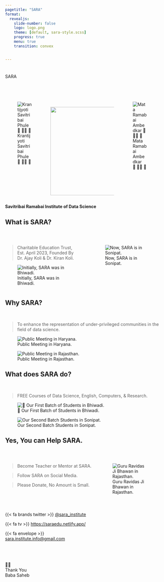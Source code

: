 ```yaml
---
pagetitle: "SARA"
format: 
  revealjs:
    slide-number: false
    logo: logo.png
    theme: [default, sara-style.scss]
    progress: true
    menu: true
    transition: convex


---
```


# {background-color="#003366"}

[SARA]{.r-fit-text}

##  {background-image="https://images.unsplash.com/photo-1615715035868-fc94bd5ffdac?q=80&w=2070&auto=format&fit=crop&ixlib=rb-4.0.3&ixid=M3wxMjA3fDB8MHxwaG90by1wYWdlfHx8fGVufDB8fHx8fA%3D%3D" background-size="cover"}

::: centering
::: columns
::: {.column width="27.5%"}
<br>

![Krantijyoti [Sa]{.theme-red}vitribai Phule<br>🌺 🙏🏽 🌼](images/savitrimai.png)
:::

::: {.column width="45%"}
<br> <br>

![](logo.png){width="3in"}
:::

::: {.column width="27.5%"}
<br>

![Mata [Ra]{.theme-red}mabai Ambedkar<br>🌺 🙏🏽 🌼](images/ramai.png)
:::
:::

[**Savitribai Ramabai Institute of Data Science**]{.r-fit-text .theme-navy-blue}

:::

## [What is SARA?]{.theme-white} {background-image="images/skin.png" background-size=coverf}

<br>

:::: {.columns layout-ncol=2 layout-valign="bottom"}

::: {.column width="55%" }

> [Charitable Education Trust,<br>Est. April 2023, Founded By Dr. Ajay Koli & Dr. Kiran Koli.]{.theme-gray}

![Initially, SARA was in Bhiwadi.](images/terra-sara.jpg)
:::

::: {.column width="45%"}

![Now, SARA is in Sonipat.](images/sara-sonipat.jpg)
:::

::::

## [Why SARA?]{.theme-white} {background-image="images/green.png" background-size=cover}

<br>

> [To enhance the representation of under-privileged communities in the field of data science.]{.theme-gray}

::: {layout-ncol=2}

![Public Meeting in Haryana.](images/visit-hr.jpg)

![Public Meeting in Rajasthan.](images/visit-rj.jpg)

:::

## [What does SARA do?]{.theme-white} {background-image="images/silver.png"  background-size=cover}

<br>

> [[FREE Courses]{.theme-red} of Data Science, English, Computers, & Research.]{.theme-gray}

::: {layout-ncol=2 layout-valign="bottom"}

![💙 Our First Batch of Students in Bhiwadi.](images/class-terra.jpg)

![Our Second Batch Students in Sonipat.](images/class-sonipat.jpeg)

:::

## [Yes, You can Help SARA.]{.theme-white} {background-image="images/brown.png" background-size=cover}

<br>

:::: {.columns}

::: {.column width="60%"}
> [Become Teacher or Mentor at SARA.]{.theme-white}

> [Follow SARA on Social Media.]{.theme-white}

> [Please Donate, No Amount is Small.]{.theme-white}

<br>
<br>
<br>

::: {.small .centering .theme-blue}

{{< fa brands twitter >}} [[@sara_institute]{.theme-blue}](https://twitter.com/sara_institute)

{{< fa tv >}} [[https://saraedu.netlify.app/]{.theme-blue}]()

{{< fa envelope >}} [[sara.institute.info@gmail.com]{.theme-blue}]()

:::

:::

::: {.column width="40%"}
![[Guru Ravidas Ji Bhawan in Rajasthan.]{.theme-white}](images/guru-ravidas.jpg)
:::

::::

# {background-image=images/babasaheb.jpg background-size=contain background-position=right background-color=#000}

:::: {.columns .centering}

::: {.column width="55%"}
[🙏🏽 <br> Thank You<br>Baba Saheb]{.r-fit-text .theme-cursive}

:::

::: {.column width="45%"}

:::

::::
